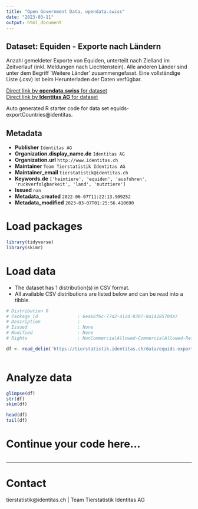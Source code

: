 ```yaml
---
title: "Open Government Data, opendata.swiss"
date: "2023-03-11"
output: html_document
---
```


## Dataset: Equiden - Exporte nach Ländern

Anzahl gemeldeter Exporte von Equiden, unterteilt nach Zielland im Zeitverlauf (inkl. Meldungen nach Liechtenstein). Alle anderen Länder sind unter dem Begriff 'Weitere Länder' zusammengefasst. Eine vollständige Liste (.csv) ist beim Herunterladen der Daten verfügbar.

[Direct link by **opendata.swiss** for dataset](https://opendata.swiss/de/dataset/equiden-exporte-nach-landern)<br>
[Direct link by **Identitas AG** for dataset](https://tierstatistik.identitas.ch/)

Auto generated R starter code for data set equids-exportCountries@identitas.

## Metadata

- **Publisher** `Identitas AG`
- **Organization.display_name.de** `Identitas AG`
- **Organization.url** `http://www.identitas.ch`
- **Maintainer** `Team Tierstatistik Identitas AG`
- **Maintainer_email** `tierstatistik@identitas.ch`
- **Keywords.de** `['heimtiere', 'equiden', 'ausfuhren', 'ruckverfolgbarkeit', 'land', 'nutztiere']`
- **Issued** `nan`
- **Metadata_created** `2022-06-07T11:22:13.909252`
- **Metadata_modified** `2023-03-07T01:25:56.410690`


# Load packages

```r

library(tidyverse)
library(skimr)

```

# Load data

-   The dataset has 1 distribution(s) in CSV format.
-   All available CSV distributions are listed below and can be read into a tibble.

```r

# Distribution 0
# Package_id               : 6ea66f6c-77d2-412d-8387-8a1428570da7
# Description              : 
# Issued                   : None
# Modified                 : None
# Rights                   : NonCommercialAllowed-CommercialAllowed-ReferenceRequired

df <- read_delim('https://tierstatistik.identitas.ch/data/equids-exportCountries.csv')



```

# Analyze data

```r

glimpse(df)
str(df)
skim(df)

head(df)
tail(df)

```

# Continue your code here...

```r

```

------------------------------------------------------------------------

# Contact

tierstatistik@identitas.ch | Team Tierstatistik Identitas AG
